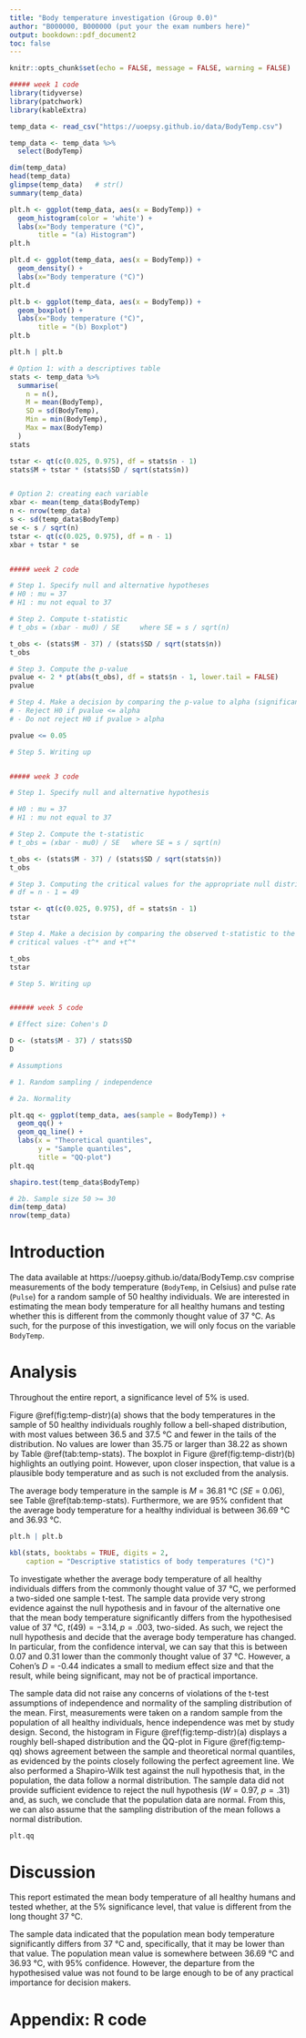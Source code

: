 ```yaml
---
title: "Body temperature investigation (Group 0.0)"
author: "B000000, B000000 (put your the exam numbers here)"
output: bookdown::pdf_document2
toc: false
---
```



```r
knitr::opts_chunk$set(echo = FALSE, message = FALSE, warning = FALSE)
```


```r
##### week 1 code
library(tidyverse)
library(patchwork)
library(kableExtra)

temp_data <- read_csv("https://uoepsy.github.io/data/BodyTemp.csv")

temp_data <- temp_data %>%
  select(BodyTemp)

dim(temp_data)
head(temp_data)
glimpse(temp_data)   # str()
summary(temp_data)

plt.h <- ggplot(temp_data, aes(x = BodyTemp)) +
  geom_histogram(color = 'white') +
  labs(x="Body temperature (°C)",
       title = "(a) Histogram")
plt.h

plt.d <- ggplot(temp_data, aes(x = BodyTemp)) +
  geom_density() +
  labs(x="Body temperature (°C)")
plt.d

plt.b <- ggplot(temp_data, aes(x = BodyTemp)) +
  geom_boxplot() +
  labs(x="Body temperature (°C)",
       title = "(b) Boxplot")
plt.b

plt.h | plt.b

# Option 1: with a descriptives table
stats <- temp_data %>%
  summarise(
    n = n(),
    M = mean(BodyTemp),
    SD = sd(BodyTemp),
    Min = min(BodyTemp),
    Max = max(BodyTemp)
  )
stats

tstar <- qt(c(0.025, 0.975), df = stats$n - 1)
stats$M + tstar * (stats$SD / sqrt(stats$n))


# Option 2: creating each variable
xbar <- mean(temp_data$BodyTemp)
n <- nrow(temp_data)
s <- sd(temp_data$BodyTemp)
se <- s / sqrt(n)
tstar <- qt(c(0.025, 0.975), df = n - 1)
xbar + tstar * se


##### week 2 code

# Step 1. Specify null and alternative hypotheses
# H0 : mu = 37
# H1 : mu not equal to 37

# Step 2. Compute t-statistic
# t_obs = (xbar - mu0) / SE     where SE = s / sqrt(n)

t_obs <- (stats$M - 37) / (stats$SD / sqrt(stats$n))
t_obs

# Step 3. Compute the p-value
pvalue <- 2 * pt(abs(t_obs), df = stats$n - 1, lower.tail = FALSE)
pvalue

# Step 4. Make a decision by comparing the p-value to alpha (significance level)
# - Reject H0 if pvalue <= alpha
# - Do not reject H0 if pvalue > alpha

pvalue <= 0.05

# Step 5. Writing up


##### week 3 code

# Step 1. Specify null and alternative hypothesis

# H0 : mu = 37
# H1 : mu not equal to 37

# Step 2. Compute the t-statistic
# t_obs = (xbar - mu0) / SE   where SE = s / sqrt(n)

t_obs <- (stats$M - 37) / (stats$SD / sqrt(stats$n))
t_obs

# Step 3. Computing the critical values for the appropriate null distribution
# df = n - 1 = 49

tstar <- qt(c(0.025, 0.975), df = stats$n - 1)
tstar

# Step 4. Make a decision by comparing the observed t-statistic to the 
# critical values -t^* and +t^*

t_obs
tstar

# Step 5. Writing up


###### week 5 code

# Effect size: Cohen's D

D <- (stats$M - 37) / stats$SD
D

# Assumptions

# 1. Random sampling / independence

# 2a. Normality

plt.qq <- ggplot(temp_data, aes(sample = BodyTemp)) +
  geom_qq() +
  geom_qq_line() + 
  labs(x = "Theoretical quantiles",
       y = "Sample quantiles",
       title = "QQ-plot")
plt.qq

shapiro.test(temp_data$BodyTemp)

# 2b. Sample size 50 >= 30
dim(temp_data)
nrow(temp_data)

```


# Introduction

The data available at https://uoepsy.github.io/data/BodyTemp.csv comprise measurements of the body temperature (`BodyTemp`, in Celsius) and pulse rate (`Pulse`) for a random sample of 50 healthy individuals. We are interested in estimating the mean body temperature for all healthy humans and testing whether this is different from the commonly thought value of 37 °C. As such, for the purpose of this investigation, we will only focus on the variable `BodyTemp`.


# Analysis

Throughout the entire report, a significance level of 5% is used.

Figure \@ref(fig:temp-distr)(a) shows that the body temperatures in the sample of 50 healthy individuals roughly follow a bell-shaped distribution, with most values between 36.5 and 37.5 °C and fewer in the tails of the distribution. No values are lower than 35.75 or larger than 38.22 as shown by Table \@ref(tab:temp-stats). The boxplot in Figure \@ref(fig:temp-distr)(b) highlights an outlying point. However, upon closer inspection, that value is a plausible body temperature and as such is not excluded from the analysis.

The average body temperature in the sample is $M$ = 36.81 °C ($SE$ = 0.06), see Table \@ref(tab:temp-stats). Furthermore, we are 95% confident that the average body temperature for a healthy individual is between 36.69 °C and 36.93 °C.

```r
plt.h | plt.b
```

```r
kbl(stats, booktabs = TRUE, digits = 2,
    caption = "Descriptive statistics of body temperatures (°C)")
```


To investigate whether the average body temperature of all healthy individuals differs from the commonly thought value of 37 °C, we performed a two-sided one sample t-test. The sample data provide very strong evidence against the null hypothesis and in favour of the alternative one that the mean body temperature significantly differs from the hypothesised value of 37 °C, $t(49) = -3.14, p = .003$, two-sided. As such, we reject the null hypothesis and decide that the average body temperature has changed. In particular, from the confidence interval, we can say that this is between 0.07 and 0.31 lower than the commonly thought value of 37 °C. However, a Cohen's $D$ = -0.44 indicates a small to medium effect size and that the result, while being significant, may not be of practical importance.

The sample data did not raise any concerns of violations of the t-test assumptions of independence and normality of the sampling distribution of the mean. First, measurements were taken on a random sample from the population of all healthy individuals, hence independence was met by study design. Second, the histogram in Figure \@ref(fig:temp-distr)(a) displays a roughly bell-shaped distribution and the QQ-plot in Figure \@ref(fig:temp-qq) shows agreement between the sample and theoretical normal quantiles, as evidenced by the points closely following the perfect agreement line. We also performed a Shapiro-Wilk test against the null hypothesis that, in the population, the data follow a normal distribution. The sample data did not provide sufficient evidence to reject the null hypothesis ($W = 0.97$, $p = .31$) and, as such, we conclude that the population data are normal. From this, we can also assume that the sampling distribution of the mean follows a normal distribution.

```r
plt.qq
```



# Discussion

This report estimated the mean body temperature of all healthy humans and tested whether, at the 5% significance level, that value is different from the long thought 37 °C.

The sample data indicated that the population mean body temperature significantly differs from 37 °C and, specifically, that it may be lower than that value. The population mean value is somewhere between 36.69 °C and 36.93 °C, with 95% confidence. However, the departure from the hypothesised value was not found to be large enough to be of any practical importance for decision makers.


# Appendix: R code

```r
```

